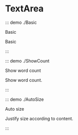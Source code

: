 # TextArea

::: demo ./Basic

Basic

Basic

:::

::: demo ./ShowCount

Show word count

Show word count.

:::

::: demo ./AutoSize

Auto size

Justify size according to content.

:::
